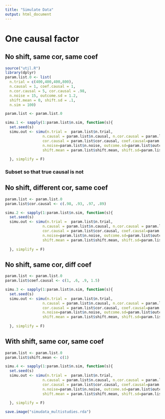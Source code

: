 ```yaml
---
title: "Simulate Data"
output: html_document
---
```


# One causal factor

## No shift, same cor, same coef

```r
source("util.R")
library(dplyr)
param.list.0 <- list(
  n.trial = c(400,400,400,800), 
  n.causal = 1, coef.causal = 1,
  n.cor.causal = 5, cor.causal = .98,
  n.noise = 15, outcome.sd = 1.2,
  shift.mean = 0, shift.sd = .1,
  n.sim = 100)

param.list <- param.list.0

simu.1 <- sapply(1:param.list$n.sim, function(s){
  set.seed(s)
  simu.out <- simu(n.trial =  param.list$n.trial, 
                 n.causal = param.list$n.causal, n.cor.causal = param.list$n.cor.causal, 
                 cor.causal = param.list$cor.causal, coef.causal=param.list$coef.causal,
                 n.noise=param.list$n.noise, outcome.sd=param.list$outcome.sd,
                 shift.mean = param.list$shift.mean, shift.sd=param.list$shift.sd)
  
  }, simplify = F)

```

### Subset so that true causal is not


## No shift, different cor, same coef

```r
param.list <- param.list.0
param.list$cor.causal <- c(.98, .93, .97, .89)

simu.2 <- sapply(1:param.list$n.sim, function(s){
  set.seed(s)
  simu.out <- simu(n.trial =  param.list$n.trial, 
                 n.causal = param.list$n.causal, n.cor.causal = param.list$n.cor.causal, 
                 cor.causal = param.list$cor.causal, coef.causal=param.list$coef.causal,
                 n.noise=param.list$n.noise, outcome.sd=param.list$outcome.sd,
                 shift.mean = param.list$shift.mean, shift.sd=param.list$shift.sd)
  
  }, simplify = F)

```

## No shift, same cor, diff coef
```r
param.list <- param.list.0
param.list$coef.causal <- c(1, .6, .9, 1.5)

simu.3 <- sapply(1:param.list$n.sim, function(s){
  set.seed(s)
  simu.out <- simu(n.trial =  param.list$n.trial, 
                 n.causal = param.list$n.causal, n.cor.causal = param.list$n.cor.causal, 
                 cor.causal = param.list$cor.causal, coef.causal=param.list$coef.causal,
                 n.noise=param.list$n.noise, outcome.sd=param.list$outcome.sd,
                 shift.mean = param.list$shift.mean, shift.sd=param.list$shift.sd)
  
  }, simplify = F)

```


## With shift, same cor, same coef
```r
param.list <- param.list.0
param.list$shift.mean <- c(1)

simu.4 <- sapply(1:param.list$n.sim, function(s){
  set.seed(s)
  simu.out <- simu(n.trial =  param.list$n.trial, 
                 n.causal = param.list$n.causal, n.cor.causal = param.list$n.cor.causal, 
                 cor.causal = param.list$cor.causal, coef.causal=param.list$coef.causal,
                 n.noise=param.list$n.noise, outcome.sd=param.list$outcome.sd,
                 shift.mean = param.list$shift.mean, shift.sd=param.list$shift.sd)
  
  }, simplify = F)

```

```r
save.image("simudata_multistudies.rda")
```
